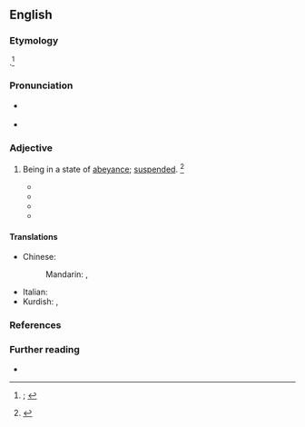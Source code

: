 ==English==
{{was wotd|2019|July|12}}

===Etymology===
{{back-form|en|abeyance}} {{suffix|en||ant}}.<ref>{{R:OED Online|pos=adj|id=270|date=December 2011|nodot=yes}}; {{R:Oxford Dictionaries Online}}</ref>

===Pronunciation===
* {{a|RP|US}} {{IPA|/əˈbeɪ(ə)nt/|lang=en}}
* {{hyphenation|abey|ant|lang=en}}

===Adjective===
{{en-adj}}

# Being in a state of [[abeyance]]; [[suspended#Adjective|suspended]]. {{defdate|from mid 19th c.}}<ref>{{R:SOED|edition=5th|volume=I|page=4}}</ref>
#: {{synonyms|en|dormant|inactive|latent}}
#* {{quote-journal|author=|author2={{w|Richard Bligh}}, reporter|title=Slane Peerage Case|journal=New Reports of Cases Heard in the House of Lords, on Appeals and Writs of Error; and Decided during the Session 1836|location=London|publisher=Saunders and Benning, law booksellers, (successors to [[w:LexisNexis|J. Butterworth and Son]],){{nb...|43, Fleet Street.}}|year=1835|year_published=1838|volume=X|page=87|pageurl=https://books.google.com/books?id=NasvAAAAIAAJ&pg=PA87|oclc=857923669|passage=This statute, and that in favour of the heirs general before mentioned, would of themselves, it is submitted, establish that the barony of Slane, was neither a peerage in fee nor a palatine honor. Had it been the former, it would have become '''abeyant''' between the heirs general: had it been the latter, it would have been annihilated by the non-possession of the lands.|lang=en}}
#* {{quote-book|author=Chester A[rthur] Crocker|authorlink=Chester Crocker|author2=Fen Osler Hampson|authorlink2=Fen Osler Hampson|author3=Pamela R. Aall|chapter=Introduction: Mapping the Nettle Field|editors=Chester A. Crocker, Fen Osler Hampson, and Pamela Aall|title=Grasping the Nettle: Analyzing Cases of Intractable Conflict|location=Washington, D.C.|publisher=[[w:United States Institute of Peace|United States Institute of Peace Press]]|year=2005|page=11|pageurl=https://books.google.com/books?id=fshaG2v8O-YC&pg=PA11|isbn=978-1-929223-61-9|passage=In '''abeyant''' intractable conflicts violence is suspended, or "frozen" (i.e., they have gone into remission), usually because a third party is willing and able to guarantee the terms of a negotiated cease-fire—a cease-fire that may also include the broad outlines of a political settlement.|lang=en}}
#* {{quote-book|author=Jonathan L. Howard|authorlink=Jonathan L. Howard|chapter=In which there is a Battle and Cabal Makes It Quick|title=Johannes Cabal: The Fear Institute|edition=1st American|location=New York, N.Y.|publisher={{w|Thomas Dunne Books}}|month=October|year=2013|page=200|pageurl=https://books.google.com/books?id=X7536f7oMk0C&pg=PA200|isbn=978-1-250-03752-7|passage=Having placed an '''abeyant''' death sentence on Corde's head, he turned his attention to Bose, who, for his part, looked vapid and without a shred of malice or machinatory instinct about him, a soft toy in the great department store of life.|lang=en}}
#* {{quote-book|author=William Nester|chapter=Total War|title=The Age of Lincoln and the Art of American Power, 1848–1876|location=Lincoln, Neb.|publisher=Potomac Books, {{w|University of Nebraska Press}}|year=2013|section=part 2 (Civil War, 1861–1865)|page=202|pageurl=https://books.google.com/books?id=za7WAgAAQBAJ&pg=PA202|isbn=978-1-61234-658-8|passage=So even where extraordinary circumstances render civilian courts '''abeyant''', the civilian law must be reintroduced as soon as the emergency ends.|lang=en}}

====Translations====
{{trans-top-also|being in a state of abeyance|suspended}}
* Chinese:
*: Mandarin: {{t|cmn|[[中止]][[的]]|tr=zhōngzhǐde}}, {{t|cmn|[[未定]][[的]]|tr=wèidìngde}}
{{trans-mid}}
* Italian: {{t|it|[[in]] [[sospeso]]}}
* Kurdish: {{t+|ku|gîrokirî}}, {{t+|ku|helweşandî}}
{{trans-bottom}}

===References===
<references />

===Further reading===
* {{pedia|abeyance}}